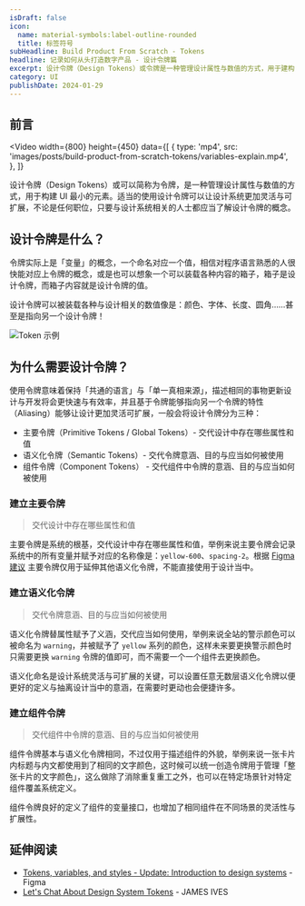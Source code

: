 ```yaml
---
isDraft: false
icon:
  name: material-symbols:label-outline-rounded
  title: 标签符号
subHeadline: Build Product From Scratch - Tokens
headline: 记录如何从头打造数字产品 - 设计令牌篇
excerpt: 设计令牌（Design Tokens）或令牌是一种管理设计属性与数值的方式，用于建构 UI 最细小的元素，适当的使用设计令牌可以让设计系统更加弹性与可扩展，不论是任何职位，只要与设计系统相关的人士都应当了解设计令牌的概念。
category: UI
publishDate: 2024-01-29
---
```


## 前言

<Video
  width={800}
  height={450}
  data={[
    {
      type: 'mp4',
      src: 'images/posts/build-product-from-scratch-tokens/variables-explain.mp4',
    },
  ]}
></Video>

设计令牌（Design Tokens）或可以简称为令牌，是一种管理设计属性与数值的方式，用于构建 UI 最小的元素。适当的使用设计令牌可以让设计系统更加灵活与可扩展，不论是任何职位，只要与设计系统相关的人士都应当了解设计令牌的概念。

## 设计令牌是什么？

令牌实际上是「变量」的概念，一个命名对应一个值，相信对程序语言熟悉的人很快能对应上令牌的概念，或是也可以想象一个可以装载各种内容的箱子，箱子是设计令牌，而箱子内容就是设计令牌的值。

设计令牌可以被装载各种与设计相关的数值像是：颜色、字体、长度、圆角……甚至是指向另一个设计令牌！

![Token 示例](./token.webp '组件颜色示例')

## 为什么需要设计令牌？

使用令牌意味着保持「共通的语言」与「单一真相来源」，描述相同的事物更新设计与开发将会更快速与有效率，并且基于令牌能够指向另一个令牌的特性（Aliasing）能够让设计更加灵活可扩展，一般会将设计令牌分为三种：

- 主要令牌（Primitive Tokens / Global Tokens）- 交代设计中存在哪些属性和值
- 语义化令牌（Semantic Tokens）- 交代令牌意涵、目的与应当如何被使用
- 组件令牌（Component Tokens） - 交代组件中令牌的意涵、目的与应当如何被使用

### 建立主要令牌

> 交代设计中存在哪些属性和值

主要令牌是系统的根基，交代设计中存在哪些属性和值，举例来说主要令牌会记录系统中的所有变量并赋予对应的名称像是：`yellow-600`、`spacing-2`。根据 [Figma 建议](https://youtu.be/JyCmacSyDY4?si=flvwjLIdxh9p4i0M&t=287) 主要令牌仅用于延伸其他语义化令牌，不能直接使用于设计当中。

### 建立语义化令牌

> 交代令牌意涵、目的与应当如何被使用

语义化令牌替属性赋予了义涵，交代应当如何使用，举例来说全站的警示颜色可以被命名为 `warning`，并被赋予了 `yellow` 系列的颜色，这样未来要更换警示颜色时只需要更换 `warning` 令牌的值即可，而不需要一个一个组件去更换颜色。

语义化命名是设计系统灵活与可扩展的关键，可以设置任意无数层语义化令牌以便更好的定义与抽离设计当中的意涵，在需要时更动也会便捷许多。

### 建立组件令牌

> 交代组件中令牌的意涵、目的与应当如何被使用

组件令牌基本与语义化令牌相同，不过仅用于描述组件的外貌，举例来说一张卡片内标题与内文都使用到了相同的文字颜色，这时候可以统一创造令牌用于管理「整张卡片的文字颜色」，这么做除了消除重复重工之外，也可以在特定场景针对特定组件覆盖系统定义。

组件令牌良好的定义了组件的变量接口，也增加了相同组件在不同场景的灵活性与扩展性。

## 延伸阅读

- [Tokens, variables, and styles - Update: Introduction to design systems](https://www.youtube.com/watch?v=JyCmacSyDY4) - Figma
- [Let's Chat About Design System Tokens](https://jamesiv.es/blog/frontend/design/2023/09/25/lets-chat-about-design-system-tokens#design-token-naming-tool) - JAMES IVES
